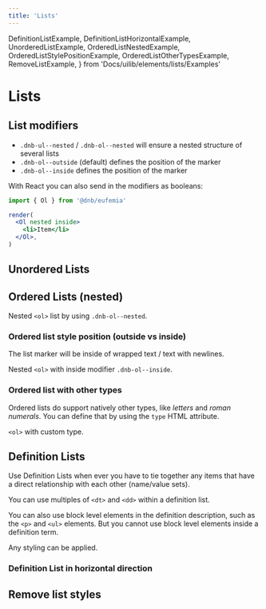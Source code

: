 ```yaml
---
title: 'Lists'
---
```


  DefinitionListExample,
  DefinitionListHorizontalExample,
  UnorderedListExample,
  OrderedListNestedExample,
  OrderedListStylePositionExample,
  OrderedListOtherTypesExample,
  RemoveListExample,
} from 'Docs/uilib/elements/lists/Examples'

# Lists

## List modifiers

- `.dnb-ul--nested` / `.dnb-ol--nested` will ensure a nested structure of several lists
- `.dnb-ol--outside` (default) defines the position of the marker
- `.dnb-ol--inside` defines the position of the marker

With React you can also send in the modifiers as booleans:

```jsx
import { Ol } from '@dnb/eufemia'

render(
  <Ol nested inside>
    <li>Item</li>
  </Ol>,
)
```

## Unordered Lists

<UnorderedListExample />

## Ordered Lists (nested)

Nested `<ol>` list by using `.dnb-ol--nested`.

<OrderedListNestedExample />

### Ordered list style position (outside vs inside)

The list marker will be inside of wrapped text / text with newlines.

Nested `<ol>` with inside modifier `.dnb-ol--inside`.

<OrderedListStylePositionExample />

### Ordered list with other types

Ordered lists do support natively other types, like _letters_ and _roman numerals_. You can define that by using the `type` HTML attribute.

`<ol>` with custom type.

<OrderedListOtherTypesExample />

## Definition Lists

Use Definition Lists when ever you have to tie together any items that have a direct relationship with each other (name/value sets).

You can use multiples of `<dt>` and `<dd>` within a definition list.

You can also use block level elements in the definition description, such as the `<p>` and `<ul>` elements. But you cannot use block level elements inside a definition term.

Any styling can be applied.

<DefinitionListExample />

### Definition List in horizontal direction

<DefinitionListHorizontalExample />

## Remove list styles

<RemoveListExample />

